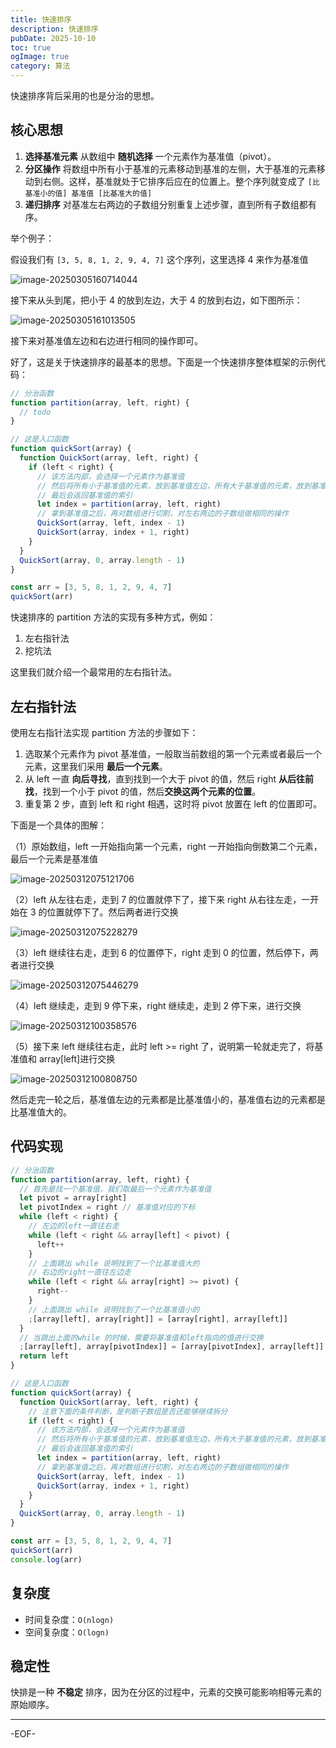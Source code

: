 ```yaml
---
title: 快速排序
description: 快速排序
pubDate: 2025-10-10
toc: true
ogImage: true
category: 算法
---
```


快速排序背后采用的也是分治的思想。

## 核心思想

1. **选择基准元素**
   从数组中 **随机选择** 一个元素作为基准值（pivot）。
2. **分区操作**
   将数组中所有小于基准的元素移动到基准的左侧，大于基准的元素移动到右侧。这样，基准就处于它排序后应在的位置上。整个序列就变成了 `[比基准小的值] 基准值 [比基准大的值]`
3. **递归排序**
   对基准左右两边的子数组分别重复上述步骤，直到所有子数组都有序。

举个例子：

假设我们有 `[3, 5, 8, 1, 2, 9, 4, 7]` 这个序列，这里选择 4 来作为基准值

![image-20250305160714044](https://xiejie-typora.oss-cn-chengdu.aliyuncs.com/2025-03-05-080714.png)

接下来从头到尾，把小于 4 的放到左边，大于 4 的放到右边，如下图所示：

![image-20250305161013505](https://xiejie-typora.oss-cn-chengdu.aliyuncs.com/2025-03-05-081013.png)

接下来对基准值左边和右边进行相同的操作即可。

好了，这是关于快速排序的最基本的思想。下面是一个快速排序整体框架的示例代码：

```js
// 分治函数
function partition(array, left, right) {
  // todo
}

// 这是入口函数
function quickSort(array) {
  function QuickSort(array, left, right) {
    if (left < right) {
      // 该方法内部，会选择一个元素作为基准值
      // 然后将所有小于基准值的元素，放到基准值左边，所有大于基准值的元素，放到基准值右边
      // 最后会返回基准值的索引
      let index = partition(array, left, right)
      // 拿到基准值之后，再对数组进行切割，对左右两边的子数组做相同的操作
      QuickSort(array, left, index - 1)
      QuickSort(array, index + 1, right)
    }
  }
  QuickSort(array, 0, array.length - 1)
}

const arr = [3, 5, 8, 1, 2, 9, 4, 7]
quickSort(arr)
```

快速排序的 partition 方法的实现有多种方式，例如：

1. 左右指针法
2. 挖坑法

这里我们就介绍一个最常用的左右指针法。

## 左右指针法

使用左右指针法实现 partition 方法的步骤如下：

1. 选取某个元素作为 pivot 基准值，一般取当前数组的第一个元素或者最后一个元素，这里我们采用 **最后一个元素**。
2. 从 left 一直 **向后寻找**，直到找到一个大于 pivot 的值，然后 right **从后往前找**，找到一个小于 pivot 的值，然后**交换这两个元素的位置**。
3. 重复第 2 步，直到 left 和 right 相遇，这时将 pivot 放置在 left 的位置即可。

下面是一个具体的图解：

（1）原始数组，left 一开始指向第一个元素，right 一开始指向倒数第二个元素，最后一个元素是基准值

![image-20250312075121706](https://xiejie-typora.oss-cn-chengdu.aliyuncs.com/2025-03-11-235121.png)

（2）left 从左往右走，走到 7 的位置就停下了，接下来 right 从右往左走，一开始在 3 的位置就停下了。然后两者进行交换

![image-20250312075228279](https://xiejie-typora.oss-cn-chengdu.aliyuncs.com/2025-03-11-235228.png)

（3）left 继续往右走，走到 6 的位置停下，right 走到 0 的位置，然后停下，两者进行交换

![image-20250312075446279](https://xiejie-typora.oss-cn-chengdu.aliyuncs.com/2025-03-11-235446.png)

（4）left 继续走，走到 9 停下来，right 继续走，走到 2 停下来，进行交换

![image-20250312100358576](https://xiejie-typora.oss-cn-chengdu.aliyuncs.com/2025-03-12-020359.png)

（5）接下来 left 继续往右走，此时 left >= right 了，说明第一轮就走完了，将基准值和 array[left]进行交换

![image-20250312100808750](https://xiejie-typora.oss-cn-chengdu.aliyuncs.com/2025-03-12-020808.png)

然后走完一轮之后，基准值左边的元素都是比基准值小的，基准值右边的元素都是比基准值大的。

## 代码实现

```js
// 分治函数
function partition(array, left, right) {
  // 首先是找一个基准值，我们取最后一个元素作为基准值
  let pivot = array[right]
  let pivotIndex = right // 基准值对应的下标
  while (left < right) {
    // 左边的left一直往右走
    while (left < right && array[left] < pivot) {
      left++
    }
    // 上面跳出 while 说明找到了一个比基准值大的
    // 右边的right一直往左边走
    while (left < right && array[right] >= pivot) {
      right--
    }
    // 上面跳出 while 说明找到了一个比基准值小的
    ;[array[left], array[right]] = [array[right], array[left]]
  }
  // 当跳出上面的while 的时候，需要将基准值和left指向的值进行交换
  ;[array[left], array[pivotIndex]] = [array[pivotIndex], array[left]]
  return left
}

// 这是入口函数
function quickSort(array) {
  function QuickSort(array, left, right) {
    // 注意下面的条件判断，是判断子数组是否还能够继续拆分
    if (left < right) {
      // 该方法内部，会选择一个元素作为基准值
      // 然后将所有小于基准值的元素，放到基准值左边，所有大于基准值的元素，放到基准值右边
      // 最后会返回基准值的索引
      let index = partition(array, left, right)
      // 拿到基准值之后，再对数组进行切割，对左右两边的子数组做相同的操作
      QuickSort(array, left, index - 1)
      QuickSort(array, index + 1, right)
    }
  }
  QuickSort(array, 0, array.length - 1)
}

const arr = [3, 5, 8, 1, 2, 9, 4, 7]
quickSort(arr)
console.log(arr)
```

## 复杂度

- 时间复杂度：`O(nlogn)`
- 空间复杂度：`O(logn)`

## 稳定性

快排是一种 **不稳定** 排序，因为在分区的过程中，元素的交换可能影响相等元素的原始顺序。

---

-EOF-
